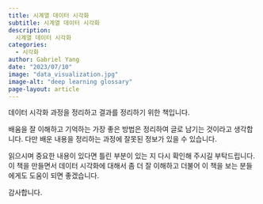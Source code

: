 ```yaml
---
title: 시계열 데이터 시각화
subtitle: 시계열 데이터 시각화
description:
  시계열 데이터 시각화
categories:
  - 시각화
author: Gabriel Yang
date: "2023/07/10"
image: "data_visualization.jpg"
image-alt: "deep learning glossary"
page-layout: article
---
```


데이터 시각화 과정을 정리하고 결과를 정리하기 위한 책입니다.

배움을 잘 이해하고 기억하는 가장 좋은 방법은 정리하여 글로 남기는 것이라고 생각합니다.
다만 배운 내용을 정리하는 과정에 잘못된 정보가 있을 수 있습니다.

읽으시며 중요한 내용이 있다면 틀린 부분이 있는 지 다시 확인해 주시길 부탁드립니다. 이 책을 만들면서 데이터 시각화에 대해서 좀 더 잘 이해하고 더불어 이 책을 보는 분들에게도 도움이 되면 좋겠습니다.

감사합니다.